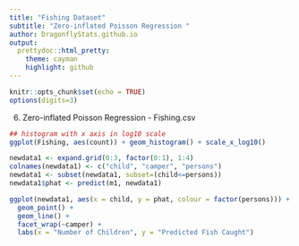 ```yaml
---
title: "Fishing Dataset"
subtitle: "Zero-inflated Poisson Regression "
author: DragonflyStats.github.io
output:
  prettydoc::html_pretty:
    theme: cayman
    highlight: github
---
```


```r
knitr::opts_chunk$set(echo = TRUE)
options(digits=3)
```


6. Zero-inflated Poisson Regression  - Fishing.csv

```r
## histogram with x axis in log10 scale
ggplot(Fishing, aes(count)) + geom_histogram() + scale_x_log10()
```

```r
newdata1 <- expand.grid(0:3, factor(0:1), 1:4)
colnames(newdata1) <- c("child", "camper", "persons")
newdata1 <- subset(newdata1, subset=(child<=persons))
newdata1$phat <- predict(m1, newdata1)
```

```r
ggplot(newdata1, aes(x = child, y = phat, colour = factor(persons))) +
  geom_point() +
  geom_line() +
  facet_wrap(~camper) +
  labs(x = "Number of Children", y = "Predicted Fish Caught")
```
